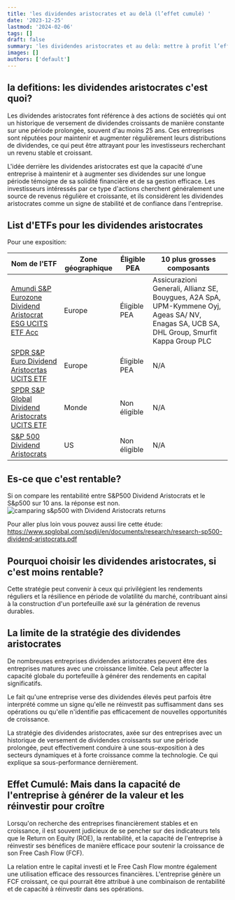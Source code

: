 ```yaml
---
title: 'les dividendes aristocrates et au delà (l’effet cumulé) '
date: '2023-12-25'
lastmod: '2024-02-06'
tags: []
draft: false
summary: 'les dividendes aristocrates et au delà: mettre à profit l’effet cumulé'
images: []
authors: ['default']
---
```


## la defitions: les dividendes aristocrates c'est quoi?

Les dividendes aristocrates font référence à des actions de sociétés qui ont un historique de versement de dividendes croissants
de manière constante sur une période prolongée, souvent d'au moins 25 ans.
Ces entreprises sont réputées pour maintenir et augmenter régulièrement leurs distributions de dividendes,
ce qui peut être attrayant pour les investisseurs recherchant un revenu stable et croissant.

L'idée derrière les dividendes aristocrates est que la capacité d'une entreprise à maintenir et à augmenter ses dividendes sur une longue période témoigne de sa solidité financière et de sa gestion efficace.
Les investisseurs intéressés par ce type d'actions cherchent généralement une source de revenus régulière et croissante,
et ils considèrent les dividendes aristocrates comme un signe de stabilité et de confiance dans l'entreprise.

## List d'ETFs pour les dividendes aristocrates

Pour une exposition:

| Nom de l'ETF                                                                                                                      | Zone géographique | Éligible PEA | 10 plus grosses composants                                                                                                                  |
| --------------------------------------------------------------------------------------------------------------------------------- | ----------------- | ------------ | ------------------------------------------------------------------------------------------------------------------------------------------- |
| [Amundi S&P Eurozone Dividend Aristocrat ESG UCITS ETF Acc]()                                                                     | Europe            | Éligible PEA | Assicurazioni Generali, Allianz SE, Bouygues, A2A SpA, UPM-Kymmene Oyj, Ageas SA/ NV, Enagas SA, UCB SA, DHL Group, Smurfit Kappa Group PLC |
| [SPDR S&P Euro Dividend Aristocrtas UCITS ETF](https://www.boursorama.com/bourse/trackers/cours/composition/1rTEUDV/)             | Europe            | Éligible PEA | N/A                                                                                                                                         |
| [SPDR S&P Global Dividend Aristocrats UCITS ETF](https://www.justetf.com/fr/etf-profile.html?isin=IE00B9CQXS71#apercu)            | Monde             | Non éligible | N/A                                                                                                                                         |
| [S&P 500 Dividend Aristocrats](https://www.spglobal.com/spdji/en/indices/dividends-factors/sp-500-dividend-aristocrats/#overview) | US                | Non éligible | N/A                                                                                                                                         |

## Es-ce que c'est rentable?

Si on compare les rentabilité entre S&P500 Dividend Aristocrats et le S&p500 sur 10 ans. la réponse est non.
![camparing s&p500 with Dividend Aristocrats returns](/static/images/data/s&p-vs-dividends-aristocrates.png)

Pour aller plus loin vous pouvez aussi lire cette étude:
https://www.spglobal.com/spdji/en/documents/research/research-sp500-dividend-aristocrats.pdf

## Pourquoi choisir les dividendes aristocrates, si c'est moins rentable?

Cette stratégie peut convenir à ceux qui privilégient les rendements réguliers et la résilience en période de volatilité du marché,
contribuant ainsi à la construction d'un portefeuille axé sur la génération de revenus durables.

## La limite de la stratégie des dividendes aristocrates

De nombreuses entreprises dividendes aristocrates peuvent être des entreprises matures avec une croissance limitée.
Cela peut affecter la capacité globale du portefeuille à générer des rendements en capital significatifs.

Le fait qu'une entreprise verse des dividendes élevés peut parfois être interprété comme un signe qu'elle ne réinvestit
pas suffisamment dans ses opérations ou qu'elle n'identifie pas efficacement de nouvelles opportunités de croissance.

La stratégie des dividendes aristocrates, axée sur des entreprises avec un historique de versement de dividendes croissants sur une période prolongée,
peut effectivement conduire à une sous-exposition à des secteurs dynamiques et à forte croissance comme la technologie. Ce qui explique sa sous-performance dernièrement.

## Effet Cumulé: Mais dans la capacité de l'entreprise à générer de la valeur et les réinvestir pour croître

Lorsqu'on recherche des entreprises financièrement stables et en croissance,
il est souvent judicieux de se pencher sur des indicateurs tels que le Return on Equity (ROE),
la rentabilité, et la capacité de l'entreprise à réinvestir ses bénéfices de manière efficace pour soutenir la croissance de son Free Cash Flow (FCF).

La relation entre le capital investi et le Free Cash Flow montre également une utilisation efficace des ressources financières.
L'entreprise génère un FCF croissant, ce qui pourrait être attribué à une combinaison de rentabilité et de capacité à réinvestir dans ses opérations.
